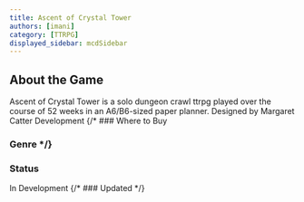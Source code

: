 ```yaml
---
title: Ascent of Crystal Tower
authors: [imani]
category: [TTRPG]
displayed_sidebar: mcdSidebar
---
```


## About the Game
Ascent of Crystal Tower is a solo dungeon crawl ttrpg played over the course of 52 weeks in an A6/B6-sized paper planner. Designed by Margaret Catter Development
{/* ### Where to Buy 
### Genre */}
### Status
In Development
{/* ### Updated */}